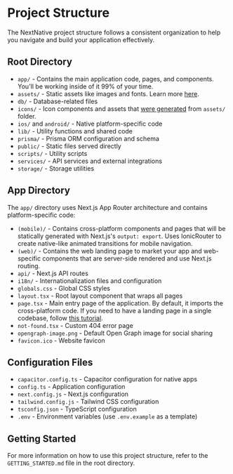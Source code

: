 # Project Structure

The NextNative project structure follows a consistent organization to help you navigate and build your application effectively.

## Root Directory

- `app/` - Contains the main application code, pages, and components. You'll be working inside of it 99% of your time.
- `assets/` - Static assets like images and fonts. Learn more [here](https://capacitorjs.com/docs/guides/splash-screens-and-icons).
- `db/` - Database-related files
- `icons/` - Icon components and assets that [were generated](https://capacitorjs.com/docs/guides/splash-screens-and-icons) from `assets/` folder.
- `ios/` and `android/` - Native platform-specific code
- `lib/` - Utility functions and shared code
- `prisma/` - Prisma ORM configuration and schema
- `public/` - Static files served directly
- `scripts/` - Utility scripts
- `services/` - API services and external integrations
- `storage/` - Storage utilities

## App Directory

The `app/` directory uses Next.js App Router architecture and contains platform-specific code:

- `(mobile)/` - Contains cross-platform components and pages that will be statically generated with Next.js's `output: export`. Uses IonicRouter to create native-like animated transitions for mobile navigation.
- `(web)/` - Contains the web landing page to market your app and web-specific components that are server-side rendered and use Next.js routing.
- `api/` - Next.js API routes
- `i18n/` - Internationalization files and configuration
- `globals.css` - Global CSS styles
- `layout.tsx` - Root layout component that wraps all pages
- `page.tsx` - Main entry page of the application. By default, it imports the cross-platform code. If you need to have a landing page in a single codebase, follow [this tutorial]().
- `not-found.tsx` - Custom 404 error page
- `opengraph-image.png` - Default Open Graph image for social sharing
- `favicon.ico` - Website favicon

## Configuration Files

- `capacitor.config.ts` - Capacitor configuration for native apps
- `config.ts` - Application configuration
- `next.config.js` - Next.js configuration
- `tailwind.config.js` - Tailwind CSS configuration
- `tsconfig.json` - TypeScript configuration
- `.env` - Environment variables (use `.env.example` as a template)

## Getting Started

For more information on how to use this project structure, refer to the `GETTING_STARTED.md` file in the root directory.
